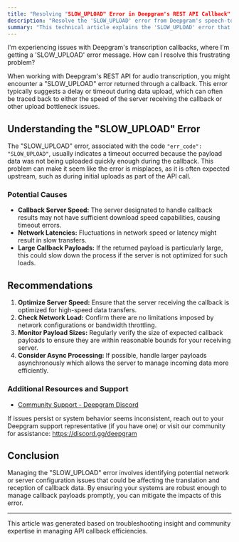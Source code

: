 ```yaml
---
title: "Resolving "SLOW_UPLOAD" Error in Deepgram's REST API Callback"
description: "Resolve the 'SLOW_UPLOAD' error from Deepgram's speech-to-text API callbacks."
summary: "This technical article explains the 'SLOW_UPLOAD' error that can occur when using Deepgram's REST API for audio transcription. It covers potential causes, such as callback server speed issues or network latencies, and provides guidance on troubleshooting and resolving the problem."
---
```


<CommunityQuestion>I'm experiencing issues with Deepgram's transcription callbacks, where I'm getting a 'SLOW_UPLOAD' error message. How can I resolve this frustrating problem?</CommunityQuestion>

When working with Deepgram's REST API for audio transcription, you might encounter a "SLOW_UPLOAD" error returned through a callback. This error typically suggests a delay or timeout during data upload, which can often be traced back to either the speed of the server receiving the callback or other upload bottleneck issues.

## Understanding the "SLOW_UPLOAD" Error
The "SLOW_UPLOAD" error, associated with the code `"err_code": "SLOW_UPLOAD"`, usually indicates a timeout occurred because the payload data was not being uploaded quickly enough during the callback. This problem can make it seem like the error is misplaces, as it is often expected upstream, such as during initial uploads as part of the API call.

### Potential Causes
- **Callback Server Speed:** The server designated to handle callback results may not have sufficient download speed capabilities, causing timeout errors.
- **Network Latencies:** Fluctuations in network speed or latency might result in slow transfers.
- **Large Callback Payloads:** If the returned payload is particularly large, this could slow down the process if the server is not optimized for such loads.

## Recommendations
1. **Optimize Server Speed:** Ensure that the server receiving the callback is optimized for high-speed data transfers.
2. **Check Network Load:** Confirm there are no limitations imposed by network configurations or bandwidth throttling.
3. **Monitor Payload Sizes:** Regularly verify the size of expected callback payloads to ensure they are within reasonable bounds for your receiving server.
4. **Consider Async Processing:** If possible, handle larger payloads asynchronously which allows the server to manage incoming data more efficiently.

### Additional Resources and Support
- [Community Support - Deepgram Discord](https://discord.gg/deepgram)

If issues persist or system behavior seems inconsistent, reach out to your Deepgram support representative (if you have one) or visit our community for assistance: https://discord.gg/deepgram

## Conclusion
Managing the "SLOW_UPLOAD" error involves identifying potential network or server configuration issues that could be affecting the translation and reception of callback data. By ensuring your systems are robust enough to manage callback payloads promptly, you can mitigate the impacts of this error.

---

This article was generated based on troubleshooting insight and community expertise in managing API callback efficiencies.
